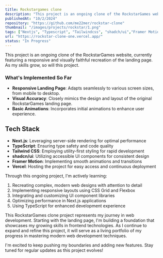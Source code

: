 ```yaml
---
title: Rockstargames clone
description: "This project is an ongoing clone of the RockstarGames website"
publishedAt: "10/2/2024"
repository: "https://github.com/me22mer/rockstar-clone"
thumbnail: "/images/projects/rockstar/1.png"
tags: ["Nextjs", "Typescript", "Tailwindcss", "shadch/ui","Framer Motion", "Vercel"]
url: "https://rockstar-clone-one.vercel.app/"
status: "In Progress"
---
```


This project is an ongoing clone of the RockstarGames website, currently featuring a responsive and visually faithful recreation of the landing page. As my skills grow, so will this project.

### What's Implemented So Far

- **Responsive Landing Page**: Adapts seamlessly to various screen sizes, from mobile to desktop.
- **Visual Accuracy**: Closely mimics the design and layout of the original RockstarGames landing page.
- **Basic Animations**: Incorporates initial animations to enhance user experience.

## Tech Stack

- **Next.js**: Leveraging server-side rendering for optimal performance
- **TypeScript**: Ensuring type safety and code quality
- **Tailwind CSS**: Employing utility-first styling for rapid development
- **shadcn/ui**: Utilizing accessible UI components for consistent design
- **Framer Motion**: Implementing smooth animations and transitions
- **Vercel**: Hosting the project for easy access and continuous deployment

Through this ongoing project, I'm actively learning:

1. Recreating complex, modern web designs with attention to detail
2. Implementing responsive layouts using CSS Grid and Flexbox
3. Integrating and customizing UI component libraries
4. Optimizing performance in Next.js applications
5. Using TypeScript for enhanced development experience


This RockstarGames clone project represents my journey in web development. Starting with the landing page, I'm building a foundation that showcases my growing skills in frontend technologies. As I continue to expand and refine this project, it will serve as a living portfolio of my progress in mastering modern web development techniques.

I'm excited to keep pushing my boundaries and adding new features. Stay tuned for regular updates as this project evolves!